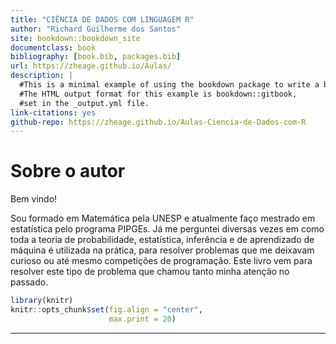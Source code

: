 ```yaml
---
title: "CIÊNCIA DE DADOS COM LINGUAGEM R"
author: "Richard Guilherme dos Santos"
site: bookdown::bookdown_site
documentclass: book
bibliography: [book.bib, packages.bib]
url: https://zheage.github.io/Aulas/
description: |
  #This is a minimal example of using the bookdown package to write a book.
  #The HTML output format for this example is bookdown::gitbook,
  #set in the _output.yml file.
link-citations: yes
github-repo: https://zheage.github.io/Aulas-Ciencia-de-Dados-com-R
---
```


# Sobre o autor {.unnumbered}

Bem vindo!

Sou formado em Matemática pela UNESP e atualmente faço mestrado em estatística pelo programa PIPGEs. Já me perguntei diversas vezes em como toda a teoria de probabilidade, estatística, inferência e de aprendizado de máquina é utilizada na prática, para resolver problemas que me deixavam curioso ou até mesmo competições de programação. Este livro vem para resolver este tipo de problema que chamou tanto minha atenção no passado.

```r
library(knitr)
knitr::opts_chunk$set(fig.align = "center",
                      max.print = 20)
```

------------------------------------------------------------------------
